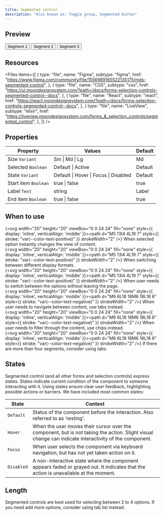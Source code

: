 ```yaml
---
title: Segmented control
description: "Also known as: Toggle group, Segmented button"
---
```


## Preview

<div className="w-full bg-primary h-[320px] flex items-center justify-center border border-primary gap-4">
  <div role="tablist" className="moon-segmented-control w-[320px]">
    <button role="tab" className="moon-segmented-control-item">
      Segment 1
    </button>
    <button
      role="tab"
      className="moon-segmented-control-item moon-segmented-control-item-active"
    >
      Segment 2
    </button>
    <button role="tab" className="moon-segmented-control-item">
      Segment 3
    </button>
  </div>
</div>

## Resources

<Files
  items={[
    {
      type: "file",
      name: "Figma",
      subtype: "figma",
      href: "https://www.figma.com/community/file/1556989165522135175/mds-segmented-control",
    },
    {
      type: "file",
      name: "CSS",
      subtype: "css",
      href: "https://ui.moondesignsystem.com/?path=/docs/forms-selection-controls-segmented-control--docs",
    },
    {
      type: "file",
      name: "React",
      subtype: "react",
      href: "https://react.moondesignsystem.com/?path=/docs/forms-selection-controls-segmented-control--docs",
    },
    {
      type: "file",
      name: "LiveView",
      subtype: "elixir",
      href: "https://liveview.moondesignsystem.com/forms_&_selection_controls/segmented_control",
    },
  ]}
/>

## Properties

| **Property**         | **Values**                            | **Default** |
| -------------------- | ------------------------------------- | ----------- |
| Size `Variant`       | Sm \| Md \| Lg                        | Md          |
| Selected `Boolean`   | Default \| Active                     | Default     |
| State `Variant`      | Default \| Hover \| Focus \| Disabled | Default     |
| Start item `Boolean` | true \| false                         | true        |
| Label `Text`         | string                                | Label       |
| End item `Boolean`   | true \| false                         | true        |

## When to use

{<svg width="20" height="20" viewBox="0 0 24 24" fill="none" style={{ display: 'inline', verticalAlign: 'middle' }}><path d="M5 13l4 4L19 7" style={{ stroke: "var(--color-text-positive)" }} strokeWidth="2" /></svg>} When selected option instantly changes the view of content. <br/>
{<svg width="20" height="20" viewBox="0 0 24 24" fill="none" style={{ display: 'inline', verticalAlign: 'middle' }}><path d="M5 13l4 4L19 7" style={{ stroke: "var(--color-text-positive)" }} strokeWidth="2" /></svg>} When switching between different display formats. <br/>
{<svg width="20" height="20" viewBox="0 0 24 24" fill="none" style={{ display: 'inline', verticalAlign: 'middle' }}><path d="M5 13l4 4L19 7" style={{ stroke: "var(--color-text-positive)" }} strokeWidth="2" /></svg>} When user needs to switch between the options without leaving the page. <br/>
{<svg width="20" height="20" viewBox="0 0 24 24" fill="none" style={{ display: 'inline', verticalAlign: 'middle' }}><path d="M6 6L18 18M6 18L18 6" style={{ stroke: "var(--color-text-negative)" }} strokeWidth="2" /></svg>} When user needs to navigate between content, use tabs instead. <br/>
{<svg width="20" height="20" viewBox="0 0 24 24" fill="none" style={{ display: 'inline', verticalAlign: 'middle' }}><path d="M6 6L18 18M6 18L18 6" style={{ stroke: "var(--color-text-negative)" }} strokeWidth="2" /></svg>} When user needs to filter through the content, use chips instead. <br/>
{<svg width="20" height="20" viewBox="0 0 24 24" fill="none" style={{ display: 'inline', verticalAlign: 'middle' }}><path d="M6 6L18 18M6 18L18 6" style={{ stroke: "var(--color-text-negative)" }} strokeWidth="2" /></svg>} If there are more than four segments, consider using tabs. <br/>

## States

Segmented control (and all other forms and selection controls) express states. States indicate current condition of the component to someone interacting with it.
Using states ensure clear user feedback, highlighting possible actions or barriers. We have included most common states:

| **State**  | **Context**                                                                                                                                          |
| ---------- | ---------------------------------------------------------------------------------------------------------------------------------------------------- |
| `Default`  | Status of the component before the interaction. Also referred to as ‘resting’.                                                                       |
| `Hover`    | When the user moves their cursor over the component, but is not taking the action. Slight visual change can indicate interactivity of the component. |
| `Focus`    | When user selects the component via keyboard navigation, but has not yet taken action on it.                                                         |
| `Disabled` | A non-interactive state where the component appears faded or grayed out. It indicates that the action is unavailable at the moment.                  |

## Length

Segmented controls are best used for selecting between 2 to 4 options. If you need add more options, consider using tab list instead.
